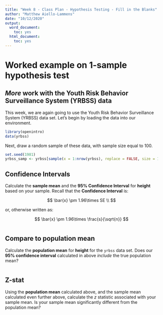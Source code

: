 ```yaml
---
title: "Week 8 - Class Plan - Hypothesis Testing - Fill in the Blanks"
author: "Matthew Aiello-Lammens"
date: "10/12/2020"
output:
  word_document:
    toc: yes
  html_document:
    toc: yes
---
```


# Worked example on 1-sample hypothesis test

## *More* work with the Youth Risk Behavior Surveillance System (YRBSS) data

This week, we are again going to use the Youth Risk Behavior Surveillance System (YRBSS) data set.
Let's begin by loading the data into our environment.

```r
library(openintro)
data(yrbss)
```

Next, draw a random sample of these data, with sample size equal to 100.

```r
set.seed(1981)
yrbss_samp <- yrbss[sample(x = 1:nrow(yrbss), replace = FALSE, size = 100), ]
```


## Confidence Intervals

Calculate the **sample mean** and the **95% Confidence Interval** for **height** based on your sample. Recall that the **Confidence Interval** is:

$$
\bar{x} \pm 1.96\times SE \\
$$

or, otherwise written as:

$$
\bar{x} \pm 1.96\times \frac{s}{\sqrt{n}}
$$


```r

```

## Compare to population mean

Calculate the **population mean** for **height** for the `yrbss` data set. 
Does our **95% confidence interval** calculated in above *include* the true population mean?


```r

```



## Z-stat

Using the **population mean** calculated above, and the sample mean calculated even further above, calculate the $z$ statistic associated with your sample mean. Is your sample mean significantly different from the population mean?


```r


```





